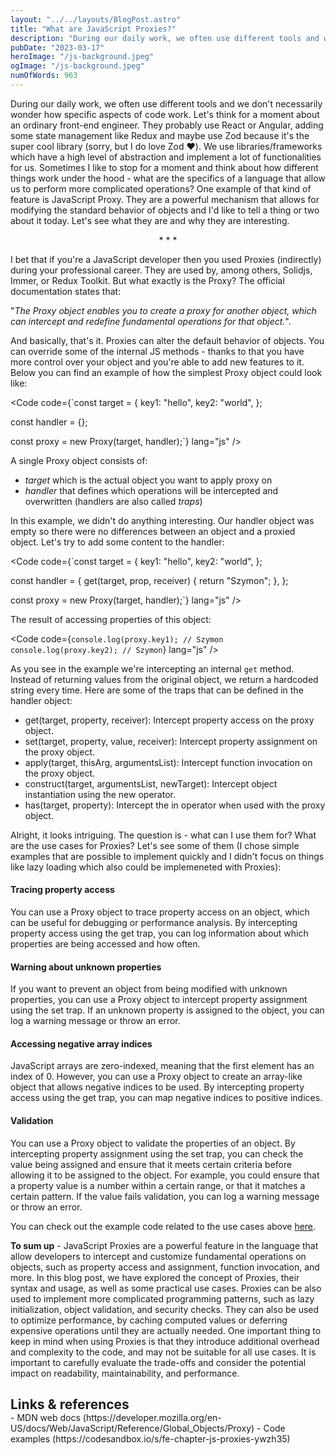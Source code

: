 ```yaml
---
layout: "../../layouts/BlogPost.astro"
title: "What are JavaScript Proxies?"
description: "During our daily work, we often use different tools and we don't necessarily wonder how specific aspects of code work. Let's think for a moment about an ordinary front-end engineer. They probably use React or Angular..."
pubDate: "2023-03-17"
heroImage: "/js-background.jpeg"
ogImage: "/js-background.jpeg"
numOfWords: 963
---
```



During our daily work, we often use different tools and we don't necessarily wonder how specific aspects of code work. Let's think for a moment about an ordinary front-end engineer. They probably use React or Angular, adding some state management like Redux and maybe use Zod because it's the super cool library (sorry, but I do love Zod ❤️). We use libraries/frameworks which have a high level of abstraction and implement a lot of functionalities for us. Sometimes I like to stop for a moment and think about how different things work under the hood - what are the specifics of a language that allow us to perform more complicated operations? One example of that kind of feature is JavaScript Proxy. They are a powerful mechanism that allows for modifying the standard behavior of objects and I'd like to tell a thing or two about it today. Let's see what they are and why they are interesting.

<div style="width: 100%; text-align: center;">* * *</div>

I bet that if you're a JavaScript developer then you used Proxies (indirectly) during your professional career. They are used by, among others, Solidjs, Immer, or Redux Toolkit. But what exactly is the Proxy? The official documentation states that: 

"*The Proxy object enables you to create a proxy for another object, which can intercept and redefine fundamental operations for that object.*".

And basically, that's it. Proxies can alter the default behavior of objects. You can override some of the internal JS methods - thanks to that you have more control over your object and you're able to add new features to it. Below you can find an example of how the simplest Proxy object could look like:

<Code code={`const target = {
  key1: "hello",
  key2: "world",
};

const handler = {};

const proxy = new Proxy(target, handler);`} lang="js" />

A single Proxy object consists of:
- *target* which is the actual object you want to apply proxy on
- *handler* that defines which operations will be intercepted and overwritten (handlers are also called *traps*)

In this example, we didn't do anything interesting. Our handler object was empty so there were no differences between an object and a proxied object. Let's try to add some content to the handler:

<Code code={`const target = {
  key1: "hello",
  key2: "world",
};

const handler = {
  get(target, prop, receiver) {
    return "Szymon";
  },
};

const proxy = new Proxy(target, handler);`} lang="js" />

The result of accessing properties of this object:

<Code code={`console.log(proxy.key1); // Szymon
console.log(proxy.key2); // Szymon`} lang="js" />

As you see in the example we're intercepting an internal `get` method. Instead of returning values from the original object, we return a hardcoded string every time. Here are some of the traps that can be defined in the handler object:
- get(target, property, receiver): Intercept property access on the proxy object.
- set(target, property, value, receiver): Intercept property assignment on the proxy object.
- apply(target, thisArg, argumentsList): Intercept function invocation on the proxy object.
- construct(target, argumentsList, newTarget): Intercept object instantiation using the new operator.
- has(target, property): Intercept the in operator when used with the proxy object.

Alright, it looks intriguing. The question is - what can I use them for? What are the use cases for Proxies? Let's see some of them (I chose simple examples that are possible to implement quickly and I didn't focus on things like lazy loading which also could be implemeneted with Proxies):

#### Tracing property access
You can use a Proxy object to trace property access on an object, which can be useful for debugging or performance analysis. By intercepting property access using the get trap, you can log information about which properties are being accessed and how often.

#### Warning about unknown properties
If you want to prevent an object from being modified with unknown properties, you can use a Proxy object to intercept property assignment using the set trap. If an unknown property is assigned to the object, you can log a warning message or throw an error.

#### Accessing negative array indices
JavaScript arrays are zero-indexed, meaning that the first element has an index of 0. However, you can use a Proxy object to create an array-like object that allows negative indices to be used. By intercepting property access using the get trap, you can map negative indices to positive indices.

#### Validation
You can use a Proxy object to validate the properties of an object. By intercepting property assignment using the set trap, you can check the value being assigned and ensure that it meets certain criteria before allowing it to be assigned to the object. For example, you could ensure that a property value is a number within a certain range, or that it matches a certain pattern. If the value fails validation, you can log a warning message or throw an error.

You can check out the example code related to the use cases above <a href="https://codesandbox.io/s/fe-chapter-js-proxies-ywzh35">here</a>.

**To sum up** - JavaScript Proxies are a powerful feature in the language that allow developers to intercept and customize fundamental operations on objects, such as property access and assignment, function invocation, and more. In this blog post, we have explored the concept of Proxies, their syntax and usage, as well as some practical use cases.
Proxies can be also used to implement more complicated programming patterns, such as lazy initialization, object validation, and security checks. They can also be used to optimize performance, by caching computed values or deferring expensive operations until they are actually needed.
One important thing to keep in mind when using Proxies is that they introduce additional overhead and complexity to the code, and may not be suitable for all use cases. It is important to carefully evaluate the trade-offs and consider the potential impact on readability, maintainability, and performance.

<span style="text-align: initial;">
<h2 style="margin-bottom: 0;">Links & references</h2>
- MDN web docs (https://developer.mozilla.org/en-US/docs/Web/JavaScript/Reference/Global_Objects/Proxy)
- Code examples (https://codesandbox.io/s/fe-chapter-js-proxies-ywzh35)
</span>